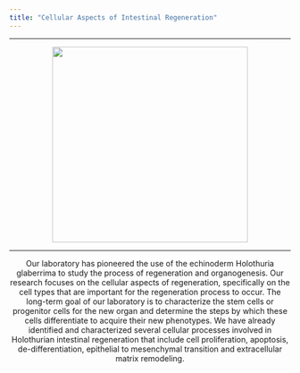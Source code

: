 ```yaml
---
title: "Cellular Aspects of Intestinal Regeneration"
---
```


***
<center>
![](statics/images/img1.png){width=350px}

***

Our laboratory has pioneered the use of the echinoderm Holothuria glaberrima to study the process of regeneration and organogenesis. Our research focuses on the cellular aspects of regeneration, specifically on the cell types that are important for the regeneration process to occur. The long-term goal of our laboratory is to characterize the stem cells or progenitor cells for the new organ and determine the steps by which these cells differentiate to acquire their new phenotypes. We have already identified and characterized several cellular processes involved in Holothurian intestinal regeneration that include cell proliferation, apoptosis, de-differentiation, epithelial to mesenchymal transition and extracellular matrix remodeling.

</center>
